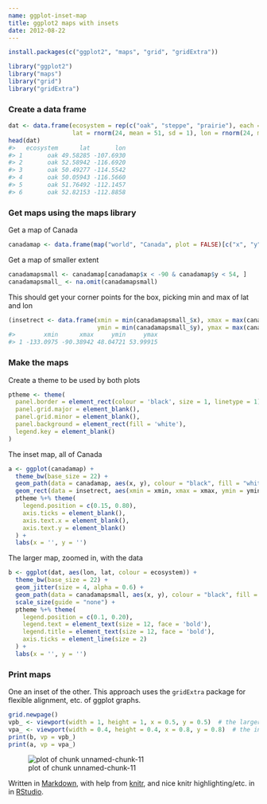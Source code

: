 ```yaml
---
name: ggplot-inset-map
title: ggplot2 maps with insets
date: 2012-08-22
---
```

  
```r
install.packages(c("ggplot2", "maps", "grid", "gridExtra"))
```


```r
library("ggplot2")
library("maps")
library("grid")
library("gridExtra")
```

### Create a data frame


```r
dat <- data.frame(ecosystem = rep(c("oak", "steppe", "prairie"), each = 8),
                  lat = rnorm(24, mean = 51, sd = 1), lon = rnorm(24, mean = -113, sd = 5))
head(dat)
#>   ecosystem      lat       lon
#> 1       oak 49.58285 -107.6930
#> 2       oak 52.58942 -116.6920
#> 3       oak 50.49277 -114.5542
#> 4       oak 50.05943 -116.5660
#> 5       oak 51.76492 -112.1457
#> 6       oak 52.82153 -112.8858
```

### Get maps using the maps library

Get a map of Canada


```r
canadamap <- data.frame(map("world", "Canada", plot = FALSE)[c("x", "y")])
```

Get a map of smaller extent


```r
canadamapsmall <- canadamap[canadamap$x < -90 & canadamap$y < 54, ]
canadamapsmall_ <- na.omit(canadamapsmall)
```

This should get your corner points for the box, picking min and max of lat and lon


```r
(insetrect <- data.frame(xmin = min(canadamapsmall_$x), xmax = max(canadamapsmall_$x),
                         ymin = min(canadamapsmall_$y), ymax = max(canadamapsmall_$y)))
#>        xmin      xmax     ymin     ymax
#> 1 -133.0975 -90.38942 48.04721 53.99915
```

### Make the maps

Create a theme to be used by both plots


```r
ptheme <- theme(
  panel.border = element_rect(colour = 'black', size = 1, linetype = 1),
  panel.grid.major = element_blank(), 
  panel.grid.minor = element_blank(),
  panel.background = element_rect(fill = 'white'),
  legend.key = element_blank()
)
```

The inset map, all of Canada


```r
a <- ggplot(canadamap) +
  theme_bw(base_size = 22) +
  geom_path(data = canadamap, aes(x, y), colour = "black", fill = "white") +
  geom_rect(data = insetrect, aes(xmin = xmin, xmax = xmax, ymin = ymin, ymax = ymax), alpha = 0, colour = "blue", size = 1, linetype = 1) +
  ptheme %+% theme(
    legend.position = c(0.15, 0.80),
    axis.ticks = element_blank(), 
    axis.text.x = element_blank(),
    axis.text.y = element_blank()
  ) +
  labs(x = '', y = '')
```

The larger map, zoomed in, with the data


```r
b <- ggplot(dat, aes(lon, lat, colour = ecosystem)) +
  theme_bw(base_size = 22) +
  geom_jitter(size = 4, alpha = 0.6) +
  geom_path(data = canadamapsmall, aes(x, y), colour = "black", fill = "white") +
  scale_size(guide = "none") +
  ptheme %+% theme(
    legend.position = c(0.1, 0.20),
    legend.text = element_text(size = 12, face = 'bold'),
    legend.title = element_text(size = 12, face = 'bold'), 
    axis.ticks = element_line(size = 2)
  ) +
  labs(x = '', y = '')
```

### Print maps 

One an inset of the other. This approach uses the `gridExtra` package for flexible alignment, etc. of ggplot graphs.


```r
grid.newpage()
vpb_ <- viewport(width = 1, height = 1, x = 0.5, y = 0.5)  # the larger map
vpa_ <- viewport(width = 0.4, height = 0.4, x = 0.8, y = 0.8)  # the inset in upper right
print(b, vp = vpb_)
print(a, vp = vpa_)
```

![plot of chunk unnamed-chunk-11](/public/img/2012-08-22-ggplot-inset-map/unnamed-chunk-11-1.png) 

Written in [Markdown](http://daringfireball.net/projects/markdown/), with help from [knitr](http://yihui.name/knitr/), and nice knitr highlighting/etc. in in [RStudio](http://rstudio.org/).

